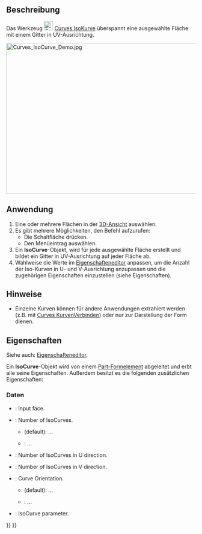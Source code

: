 <languages/>

{{Docnav/de
|[[Curves_TrimFace/de|TrimFace]]
|[[Curves_SketchOnSurface/de|SkizzeAufFläche]]
|[[Curves_Workbench/de|Curves]]
|IconL=Curves_TrimFace.svg
|IconR=Curves_SketchOnSurface.svg
|IconC=Curves_workbench_icon.svg
}}

{{GuiCommand/de
|Name=Curves IsoCurve
|Name/de=Curves IsoKurve
|MenuLocation=Surfaces → IsoCurve
|Workbenches=[[Curves_Workbench/de|Curves]]
|SeeAlso=[[Curves_JoinCurve/de|Curves KurveVerbinden]]
}}

<span id="Description"></span>
==Beschreibung==

Das Werkzeug [[Image:Curves_IsoCurve.svg|24px]] [[Curves_IsoCurve/de|Curves IsoKurve]] überspannt eine ausgewählte Fläche mit einem Gitter in UV-Ausrichtung.

[[File:Curves_IsoCurve_Demo.jpg|600x400px]]
{{Caption|Eine Fläche vor (links) und nach (rechts) der Anwendung dieses Werkzeuges}}

<span id="Usage"></span>
==Anwendung==

# Eine oder mehrere Flächen in der [[3D_view/de|3D-Ansicht]] auswählen.
# Es gibt mehrere Möglichkeiten, den Befehl aufzurufen:
#* Die Schaltfläche {{Button|[[Image:Curves_IsoCurve.svg|16px]] [[Curves_IsoCurve/de|Iso-Kurve]]}} drücken.
#* Den Menüeintrag {{MenuCommand|Oberflächen → [[Image:Curves_IsoCurve.svg|16px]] Iso-Kurve}} auswählen.
# Ein '''IsoCurve'''-Objekt, wird für jede ausgewählte Fläche erstellt und bildet ein Gitter in UV-Ausrichtung auf jeder Fläche ab.
# Wahlweise die Werte im [[Property_editor/de|Eigenschafteneditor]] anpassen, um die Anzahl der Iso-Kurven in U- und V-Ausrichtung anzupassen und die zugehörigen Eigenschaften einzustellen (siehe Eigenschaften).

<span id="Notes"></span>
==Hinweise==

* Einzelne Kurven können für andere Anwendungen extrahiert werden (z.B. mit [[Curves_JoinCurve/de|Curves KurvenVerbinden]]) oder nur zur Darstellung der Form dienen.

<span id="Properties"></span>
==Eigenschaften==

Siehe auch: [[Property_editor/de|Eigenschafteneditor]].

Ein '''IsoCurve'''-Objekt wird von einem [[Part_Feature/de|Part-Formelement]] abgeleitet und erbt alle seine Eigenschaften. Außerdem besitzt es die folgenden zusätzlichen Eigenschaften:

<span id="Data"></span>
===Daten===

{{TitleProperty|Iso Curve}}

<div lang="en" dir="ltr" class="mw-content-ltr">
* {{PropertyData|Face|LinkSub}}: Input face.
* {{PropertyData|Mode|Enumeration}}: Number of IsoCurves.
** {{Value|Multi}} (default): ...
** {{Value|Single}}: ...
* {{PropertyData|Number U|Integer}}: Number of IsoCurves in U direction.
* {{PropertyData|Number V|Integer}}: Number of IsoCurves in V direction.
* {{PropertyData|Orientation|Enumeration}}: Curve Orientation.
** {{Value|U}} (default): ...
** {{Value|V}}: ...
* {{PropertyData|Parameter|Float}}: IsoCurve parameter.
</div>


{{Docnav/de
|[[Curves_TrimFace/de|TrimFace]]
|[[Curves_SketchOnSurface/de|SkizzeAufFläche]]
|[[Curves_Workbench/de|Curves]]
|IconL=Curves_TrimFace.svg
|IconR=Curves_SketchOnSurface.svg
|IconC=Curves_workbench_icon.svg
}}

{{Curves Tools navi{{#translation:}}}}
{{Userdocnavi{{#translation:}}}}